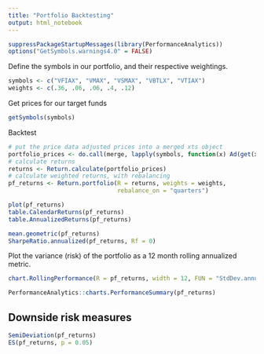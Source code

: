 ```yaml
---
title: "Portfolio Backtesting"
output: html_notebook
---
```



```r
suppressPackageStartupMessages(library(PerformanceAnalytics))
options("GetSymbols.warnings4.0" = FALSE)
```

Define the symbols in our portfolio, and their respective weightings.

```r
symbols <- c("VFIAX", "VMAX", "VSMAX", "VBTLX", "VTIAX")
weights <- c(.36, .06, .06, .4, .12)
```

Get prices for our target funds
```r
getSymbols(symbols)
```

Backtest
```r
# put the price data adjusted prices into a merged xts object
portfolio_prices <- do.call(merge, lapply(symbols, function(x) Ad(get(x))))
# calculate returns
returns <- Return.calculate(portfolio_prices)
# calculate weighted returns, with rebalancing
pf_returns <- Return.portfolio(R = returns, weights = weights, 
                               rebalance_on = "quarters")
```
```r
plot(pf_returns)
table.CalendarReturns(pf_returns)
table.AnnualizedReturns(pf_returns)
```

```r
mean.geometric(pf_returns)
SharpeRatio.annualized(pf_returns, Rf = 0)
```

Plot the variance (risk) of the portfolio as a 12 month rolling annualized 
metric.

```r
chart.RollingPerformance(R = pf_returns, width = 12, FUN = "StdDev.annualized")
```

```r
PerformanceAnalytics::charts.PerformanceSummary(pf_returns)
```

## Downside risk measures
```r
SemiDeviation(pf_returns)
ES(pf_returns, p = 0.05)
```

